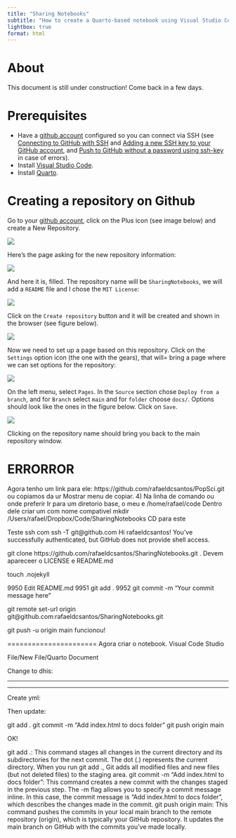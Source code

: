 ```yaml
---
title: "Sharing Notebooks"
subtitle: "How to create a Quarto-based notebook using Visual Studio Code and share it in Github"
lightbox: true
format: html
---
```


# About

This document is still under construction! Come back in a few days.

# Prerequisites

* Have a [github account](https://github.com) configured so you can connect via SSH (see [Connecting to GitHub with SSH](https://docs.github.com/en/authentication/connecting-to-github-with-ssh) and [Adding a new SSH key to your GitHub account](https://docs.github.com/en/authentication/connecting-to-github-with-ssh/adding-a-new-ssh-key-to-your-github-account), and [Push to GitHub without a password using ssh-key](https://stackoverflow.com/questions/14762034/push-to-github-without-a-password-using-ssh-key) in case of errors).
* Install [Visual Studio Code](https://code.visualstudio.com/download).
* Install [Quarto](https://quarto.org/docs/get-started/).

# Creating a repository on Github

Go to your [github account](https://github.com), click on the Plus icon (see image below) and create a New Repository.

![](Resources/github.webp){.lightbox}

Here's the page asking for the new repository information:

![](Resources/newrepo-empty.webp){.lightbox}

And here it is, filled. The repository name will be `SharingNotebooks`, we will add a `README` file and I chose the `MIT License`:

![](Resources/newrepo-filled.webp){.lightbox}

Click on the `Create repository` button and it will be created and shown in the browser (see figure below).

![](Resources/repocreated.webp){.lightbox}


Now we need to set up a page based on this repository. Click on the `Settings` option icon (the one with the gears), that will= bring a page where we can set options for the repository:

![](Resources/settings.webp){.lightbox}

On the left menu, select `Pages`. In the `Source` section chose `Deploy from a branch`, and for `Branch` select `main` and for `folder` choose `docs/`. Options should look like the ones in the figure below. Click on `Save`. 

![](Resources/pages.webp){.lightbox}

Clicking on the repository name should bring you back to the main repository window. 



# ERRORROR


Agora tenho um link para ele: https://github.com/rafaeldcsantos/PopSci.git
ou copiamos da ur
Mostrar menu de copiar.
4) Na linha de comando ou onde preferir
Ir para um diretorio base, o meu e /home/rafael/code
Dentro dele criar um com nome compativel
mkdir /Users/rafael/Dropbox/Code/SharingNotebooks
CD para este

Teste ssh com
  ssh -T git@github.com
  Hi rafaeldcsantos! You've successfully authenticated, but GitHub does not provide shell access.

git clone https://github.com/rafaeldcsantos/SharingNotebooks.git .
Devem apareceer o LICENSE e README.md

touch .nojekyll

 9950  Edit README.md
 9951  git add .
 9952  git commit -m "Your commit message here"

git remote set-url origin git@github.com:rafaeldcsantos/SharingNotebooks.git

git push -u origin main funcionou!

======================
Agora criar o notebook.
Visual Code Studio

File/New File/Quarto Document

Change to dhis:

--------------------------------------------------------



--------------------------------------------------------

Create yml:


Then update:

git add .
git commit -m "Add index.html to docs folder"
git push origin main

OK!


git add .:
This command stages all changes in the current directory and its subdirectories for the next commit. The dot (.) represents the current directory. When you run git add ., Git adds all modified files and new files (but not deleted files) to the staging area.
git commit -m "Add index.html to docs folder":
This command creates a new commit with the changes staged in the previous step. The -m flag allows you to specify a commit message inline. In this case, the commit message is "Add index.html to docs folder", which describes the changes made in the commit.
git push origin main:
This command pushes the commits in your local main branch to the remote repository (origin), which is typically your GitHub repository. It updates the main branch on GitHub with the commits you've made locally.



